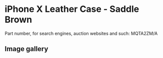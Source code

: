 
# iPhone X Leather Case - Saddle Brown

Part number, for search engines, auction websites and such: MQTA2ZM/A

## Image gallery

<div style={{ width: "768px" }}>
  <GalleryComponent
    images={[
      {
        original: "/everysource/MQTA2.webp",
        thumbnail: "/everypreview/MQTA2.webp",
      },
      {
        original: "/everysource/MQTA2_AV1_SILVER.webp",
        thumbnail: "/everypreview/MQTA2_AV1_SILVER.webp",
      },
      {
        original: "/everysource/MQTA2_AV1_SPACE_GRAY.webp",
        thumbnail: "/everypreview/MQTA2_AV1_SPACE_GRAY.webp",
      },
      {
        original: "/everysource/MQTA2_AV2.webp",
        thumbnail: "/everypreview/MQTA2_AV2.webp",
      }
    ]}
  />
</div>
